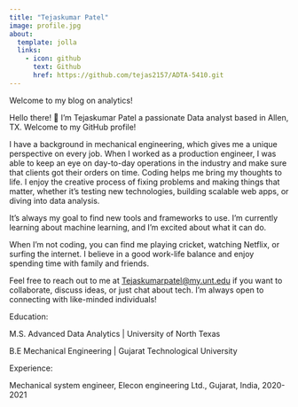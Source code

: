 ```yaml
---
title: "Tejaskumar Patel"
image: profile.jpg
about:
  template: jolla
  links:
    - icon: github
      text: Github
      href: https://github.com/tejas2157/ADTA-5410.git
---
```


Welcome to my blog on analytics!

Hello there! 👋 I'm Tejaskumar Patel a passionate Data analyst based in Allen, TX. Welcome to my GitHub profile!

I have a background in mechanical engineering, which gives me a unique perspective on every job. When I worked as a production engineer, I was able to keep an eye on day-to-day operations in the industry and make sure that clients got their orders on time. Coding helps me bring my thoughts to life. I enjoy the creative process of fixing problems and making things that matter, whether it's testing new technologies, building scalable web apps, or diving into data analysis.

It's always my goal to find new tools and frameworks to use. I'm currently learning about machine learning, and I'm excited about what it can do.

When I'm not coding, you can find me playing cricket, watching Netflix, or surfing the internet. I believe in a good work-life balance and enjoy spending time with family and friends.

Feel free to reach out to me at [Tejaskumarpatel\@my.unt.edu](mailto:Tejaskumarpatel@my.unt.edu) if you want to collaborate, discuss ideas, or just chat about tech. I'm always open to connecting with like-minded individuals!

Education:

M.S. Advanced Data Analytics \| University of North Texas

B.E Mechanical Engineering \| Gujarat Technological University

Experience:

Mechanical system engineer, Elecon engineering Ltd., Gujarat, India, 2020-2021
